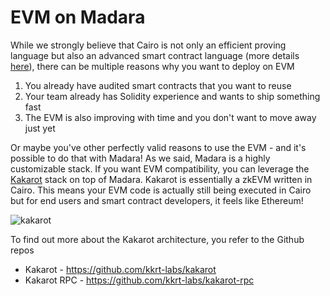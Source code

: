 # EVM on Madara

While we strongly believe that Cairo is not only an efficient proving language but also an advanced smart contract language (more details [here](./cairo)), there can be multiple reasons why you want to
deploy on EVM

1. You already have audited smart contracts that you want to reuse
2. Your team already has Solidity experience and wants to ship something fast
3. The EVM is also improving with time and you don't want to move away just yet

Or maybe you've other perfectly valid reasons to use the EVM - and it's possible to do that with Madara! As we said, Madara is a highly customizable stack. If you want EVM compatibility, you
can leverage the [Kakarot](https://www.kakarot.org/) stack on top of Madara. Kakarot is essentially a zkEVM written in Cairo. This means your EVM code is actually still being executed in Cairo
but for end users and smart contract developers, it feels like Ethereum!

![kakarot](../../static/img/kakarot_rpc.png)

To find out more about the Kakarot architecture, you refer to the Github repos

- Kakarot - https://github.com/kkrt-labs/kakarot
- Kakarot RPC - https://github.com/kkrt-labs/kakarot-rpc
